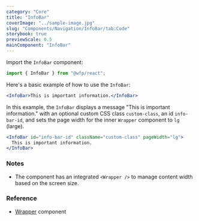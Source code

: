 ```yaml
---
category: "Core"
title: "InfoBar"
coverImage: "../sample-image.jpg"
slug: "Components/Navigation/InfoBar/tab:Code"
storybook: true
previewScale: 0.5
mainComponent: "InfoBar"
---
```


Import the `InfoBar` component:

```jsx
import { InfoBar } from "@wfp/react";
```

Here's a basic example of how to use the `InfoBar`:

```jsx
<InfoBar>This is important information.</InfoBar>
```

In this example, the `InfoBar` displays a message "This is important information." with an optional custom CSS class `custom-class`, an id `info-bar-id`, and sets the page width for the inner `Wrapper` component to `lg` (large).

```jsx
<InfoBar id="info-bar-id" className="custom-class" pageWidth="lg">
  This is important information.
</InfoBar>
```

### Notes

- The component has an integrated `<Wrapper />` to manage content width based on the screen size.

### Reference

- [Wrapper](components/Wrapper) component
